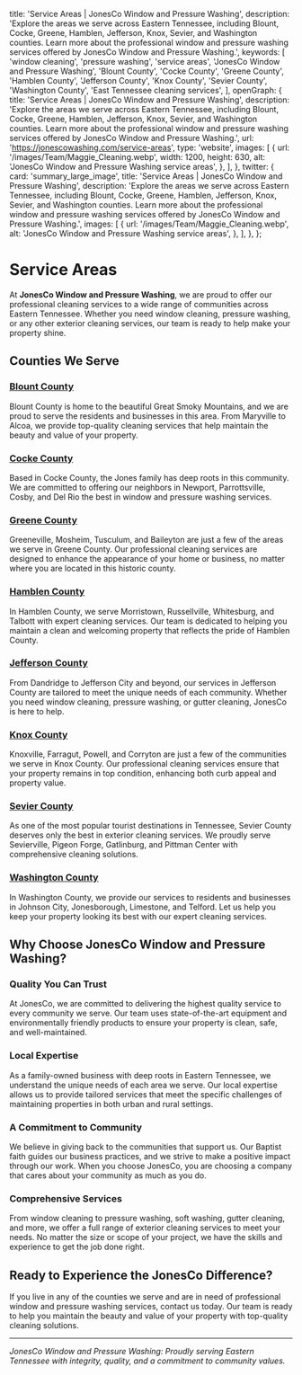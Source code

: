 
  title: 'Service Areas | JonesCo Window and Pressure Washing',
  description:
    'Explore the areas we serve across Eastern Tennessee, including Blount, Cocke, Greene, Hamblen, Jefferson, Knox, Sevier, and Washington counties. Learn more about the professional window and pressure washing services offered by JonesCo Window and Pressure Washing.',
  keywords: [
    'window cleaning',
    'pressure washing',
    'service areas',
    'JonesCo Window and Pressure Washing',
    'Blount County',
    'Cocke County',
    'Greene County',
    'Hamblen County',
    'Jefferson County',
    'Knox County',
    'Sevier County',
    'Washington County',
    'East Tennessee cleaning services',
  ],
  openGraph: {
    title: 'Service Areas | JonesCo Window and Pressure Washing',
    description:
      'Explore the areas we serve across Eastern Tennessee, including Blount, Cocke, Greene, Hamblen, Jefferson, Knox, Sevier, and Washington counties. Learn more about the professional window and pressure washing services offered by JonesCo Window and Pressure Washing.',
    url: 'https://jonescowashing.com/service-areas',
    type: 'website',
    images: [
      {
        url: '/images/Team/Maggie_Cleaning.webp',
        width: 1200,
        height: 630,
        alt: 'JonesCo Window and Pressure Washing service areas',
      },
    ],
  },
  twitter: {
    card: 'summary_large_image',
    title: 'Service Areas | JonesCo Window and Pressure Washing',
    description:
      'Explore the areas we serve across Eastern Tennessee, including Blount, Cocke, Greene, Hamblen, Jefferson, Knox, Sevier, and Washington counties. Learn more about the professional window and pressure washing services offered by JonesCo Window and Pressure Washing.',
    images: [
      {
        url: '/images/Team/Maggie_Cleaning.webp',
        alt: 'JonesCo Window and Pressure Washing service areas',
      },
    ],
  },
};

# Service Areas

At **JonesCo Window and Pressure Washing**, we are proud to offer our professional cleaning services to a wide range of communities across Eastern Tennessee. Whether you need window cleaning, pressure washing, or any other exterior cleaning services, our team is ready to help make your property shine.

## Counties We Serve

### [Blount County](https://jonescowashing.com/blount)
Blount County is home to the beautiful Great Smoky Mountains, and we are proud to serve the residents and businesses in this area. From Maryville to Alcoa, we provide top-quality cleaning services that help maintain the beauty and value of your property.

### [Cocke County](https://jonescowashing.com/cocke)
Based in Cocke County, the Jones family has deep roots in this community. We are committed to offering our neighbors in Newport, Parrottsville, Cosby, and Del Rio the best in window and pressure washing services.

### [Greene County](https://jonescowashing.com/greene)
Greeneville, Mosheim, Tusculum, and Baileyton are just a few of the areas we serve in Greene County. Our professional cleaning services are designed to enhance the appearance of your home or business, no matter where you are located in this historic county.

### [Hamblen County](https://jonescowashing.com/hamblen)
In Hamblen County, we serve Morristown, Russellville, Whitesburg, and Talbott with expert cleaning services. Our team is dedicated to helping you maintain a clean and welcoming property that reflects the pride of Hamblen County.

### [Jefferson County](https://jonescowashing.com/jefferson)
From Dandridge to Jefferson City and beyond, our services in Jefferson County are tailored to meet the unique needs of each community. Whether you need window cleaning, pressure washing, or gutter cleaning, JonesCo is here to help.

### [Knox County](https://jonescowashing.com/knox)
Knoxville, Farragut, Powell, and Corryton are just a few of the communities we serve in Knox County. Our professional cleaning services ensure that your property remains in top condition, enhancing both curb appeal and property value.

### [Sevier County](https://jonescowashing.com/sevier)
As one of the most popular tourist destinations in Tennessee, Sevier County deserves only the best in exterior cleaning services. We proudly serve Sevierville, Pigeon Forge, Gatlinburg, and Pittman Center with comprehensive cleaning solutions.

### [Washington County](https://jonescowashing.com/washington)
In Washington County, we provide our services to residents and businesses in Johnson City, Jonesborough, Limestone, and Telford. Let us help you keep your property looking its best with our expert cleaning services.

## Why Choose JonesCo Window and Pressure Washing?

### Quality You Can Trust

At JonesCo, we are committed to delivering the highest quality service to every community we serve. Our team uses state-of-the-art equipment and environmentally friendly products to ensure your property is clean, safe, and well-maintained.

### Local Expertise

As a family-owned business with deep roots in Eastern Tennessee, we understand the unique needs of each area we serve. Our local expertise allows us to provide tailored services that meet the specific challenges of maintaining properties in both urban and rural settings.

### A Commitment to Community

We believe in giving back to the communities that support us. Our Baptist faith guides our business practices, and we strive to make a positive impact through our work. When you choose JonesCo, you are choosing a company that cares about your community as much as you do.

### Comprehensive Services

From window cleaning to pressure washing, soft washing, gutter cleaning, and more, we offer a full range of exterior cleaning services to meet your needs. No matter the size or scope of your project, we have the skills and experience to get the job done right.

## Ready to Experience the JonesCo Difference?

If you live in any of the counties we serve and are in need of professional window and pressure washing services, contact us today. Our team is ready to help you maintain the beauty and value of your property with top-quality cleaning solutions.

---

*JonesCo Window and Pressure Washing: Proudly serving Eastern Tennessee with integrity, quality, and a commitment to community values.*
